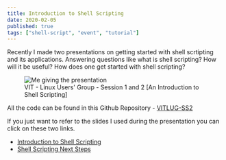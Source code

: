 ```yaml
---
title: Introduction to Shell Scripting
date: 2020-02-05
published: true
tags: ["shell-script", "event", "tutorial"]
---
```


Recently I made two presentations on getting started with shell scrtipting and its applications. Answering questions like what is shell scripting? How will it be useful? How does one get started with shell scripting?

<figure>
  <img src="./images/shell_collage.jpg" alt="Me giving the presentation"/>
  <figcaption>
    VIT - Linux Users' Group - Session 1 and 2 [An Introduction to Shell
    Scripting]
  </figcaption>
</figure>

All the code can be found in this Github Repository - <a href="https://github.com/nishalkulkarni/VITLUG-SS2">VITLUG-SS2</a>

If you just want to refer to the slides I used during the presentation you can click on these two links.

<ul>
  <li>
    <a href="https://github.com/nishalkulkarni/VITLUG-SS2/blob/master/Slides/Shell%20VIT-LUG(2).pdf">
      Introduction to Shell Scripting
    </a>
  </li>
  <li>
    <a href="https://github.com/nishalkulkarni/VITLUG-SS2/blob/master/Slides/Shell%20Next%20Steps.pdf">
      Shell Scripting Next Steps
    </a>
  </li>
</ul>
